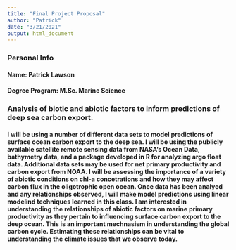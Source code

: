 ```yaml
---
title: "Final Project Proposal"
author: "Patrick"
date: "3/21/2021"
output: html_document
---
```

### Personal Info
#### Name: Patrick Lawson
#### Degree Program: M.Sc. Marine Science

### Analysis of biotic and abiotic factors to inform predictions of deep sea carbon export.
#### I will be using a number of different data sets to model predictions of surface ocean carbon export to the deep sea. I will be using the publicly available satellite remote sensing data from NASA's Ocean Data, bathymetry data, and a package developed in R for analyzing argo float data. Additional data sets may be used for net primary productivity and carbon export from NOAA. I will be assessing the importance of a variety of abiotic conditions on chl-a concetrations and how they may affect carbon flux in the oligotrophic open ocean. Once data has been analyed and any relationships observed, I will make model predictions using linear modelind techniques learned in this class. I am interested in understanding the relationships of abiotic factors on marine primary productivity as they pertain to influencing surface carbon export to the deep ocean. This is an important mechnasism in understanding the global carbon cycle. Estimating these relationships can be vital to understanding the climate issues that we observe today. 




